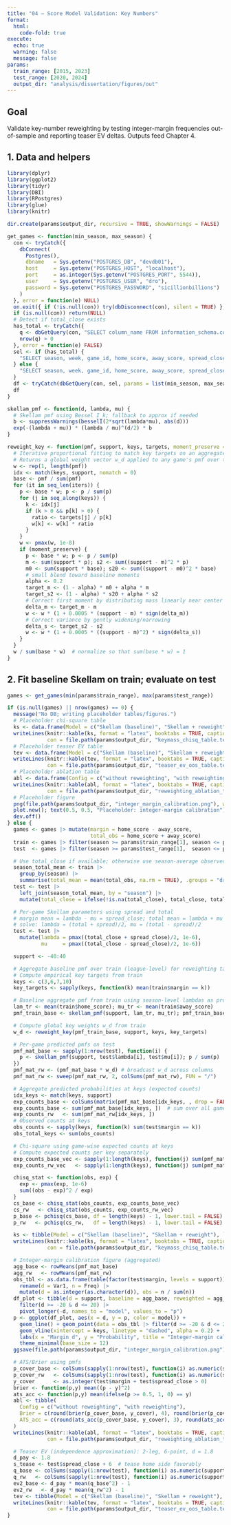 ```yaml
---
title: "04 – Score Model Validation: Key Numbers"
format:
  html:
    code-fold: true
execute:
  echo: true
  warning: false
  message: false
params:
  train_range: [2015, 2023]
  test_range: [2020, 2024]
  output_dir: "analysis/dissertation/figures/out"
---
```


## Goal
Validate key-number reweighting by testing integer-margin frequencies out-of-sample and reporting teaser EV deltas. Outputs feed Chapter 4.

## 1. Data and helpers
```r
library(dplyr)
library(ggplot2)
library(tidyr)
library(DBI)
library(RPostgres)
library(glue)
library(knitr)

dir.create(params$output_dir, recursive = TRUE, showWarnings = FALSE)

get_games <- function(min_season, max_season) {
  con <- tryCatch({
    dbConnect(
      Postgres(),
      dbname   = Sys.getenv("POSTGRES_DB", "devdb01"),
      host     = Sys.getenv("POSTGRES_HOST", "localhost"),
      port     = as.integer(Sys.getenv("POSTGRES_PORT", 5544)),
      user     = Sys.getenv("POSTGRES_USER", "dro"),
      password = Sys.getenv("POSTGRES_PASSWORD", "sicillionbillions")
    )
  }, error = function(e) NULL)
  on.exit({ if (!is.null(con)) try(dbDisconnect(con), silent = TRUE) }, add = TRUE)
  if (is.null(con)) return(NULL)
  # Detect if total_close exists
  has_total <- tryCatch({
    q <- dbGetQuery(con, "SELECT column_name FROM information_schema.columns WHERE table_name = 'games' AND column_name = 'total_close'")
    nrow(q) > 0
  }, error = function(e) FALSE)
  sel <- if (has_total) {
    "SELECT season, week, game_id, home_score, away_score, spread_close, total_close FROM games WHERE season BETWEEN $1 AND $2"
  } else {
    "SELECT season, week, game_id, home_score, away_score, spread_close FROM games WHERE season BETWEEN $1 AND $2"
  }
  df <- tryCatch(dbGetQuery(con, sel, params = list(min_season, max_season)), error = function(e) NULL)
  df
}

skellam_pmf <- function(d, lambda, mu) {
  # Skellam pmf using Bessel I_k; fallback to approx if needed
  b <- suppressWarnings(besselI(2*sqrt(lambda*mu), abs(d)))
  exp(-(lambda + mu)) * (lambda / mu)^(d/2) * b
}

reweight_key <- function(pmf, support, keys, targets, moment_preserve = TRUE, iters = 200) {
  # Iterative proportional fitting to match key targets on an aggregated pmf.
  # Returns a global weight vector w_d applied to any game's pmf over the same support.
  w <- rep(1, length(pmf))
  idx <- match(keys, support, nomatch = 0)
  base <- pmf / sum(pmf)
  for (it in seq_len(iters)) {
    p <- base * w; p <- p / sum(p)
    for (j in seq_along(keys)) {
      k <- idx[j]
      if (k > 0 && p[k] > 0) {
        ratio <- targets[j] / p[k]
        w[k] <- w[k] * ratio
      }
    }
    w <- pmax(w, 1e-8)
    if (moment_preserve) {
      p <- base * w; p <- p / sum(p)
      m <- sum(support * p); s2 <- sum((support - m)^2 * p)
      m0 <- sum(support * base); s20 <- sum((support - m0)^2 * base)
      # small blend toward baseline moments
      alpha <- 0.2
      target_m <- (1 - alpha) * m0 + alpha * m
      target_s2 <- (1 - alpha) * s20 + alpha * s2
      # Correct first moment by distributing mass linearly near center
      delta_m <- target_m - m
      w <- w * (1 + 0.0005 * (support - m) * sign(delta_m))
      # Correct variance by gently widening/narrowing
      delta_s <- target_s2 - s2
      w <- w * (1 + 0.0005 * ((support - m)^2) * sign(delta_s))
    }
  }
  w / sum(base * w)  # normalize so that sum(base * w) = 1
}
```

## 2. Fit baseline Skellam on train; evaluate on test
```r
games <- get_games(min(params$train_range), max(params$test_range))

if (is.null(games) || nrow(games) == 0) {
  message("No DB; writing placeholder tables/figures.")
  # Placeholder chi-square table
  ks <- data.frame(Model = c("Skellam (baseline)", "Skellam + reweight"), Chisq = NA_real_, p_value = NA_real_)
  writeLines(knitr::kable(ks, format = "latex", booktabs = TRUE, caption = "Chi-square at key margins (placeholder).", col.names = c("Model", "$\\chi^2$", "p-value")),
             con = file.path(params$output_dir, "keymass_chisq_table.tex"))
  # Placeholder teaser EV table
  tev <- data.frame(Model = c("Skellam (baseline)", "Skellam + reweight"), Mean_EV_bps = NA_real_, ROI = NA_real_)
  writeLines(knitr::kable(tev, format = "latex", booktabs = TRUE, caption = "Teaser EV/ROI (placeholder)."),
             con = file.path(params$output_dir, "teaser_ev_oos_table.tex"))
  # Placeholder ablation table
  abl <- data.frame(Config = c("without reweighting", "with reweighting"), Brier = NA_real_, ATS_acc = NA_real_)
  writeLines(knitr::kable(abl, format = "latex", booktabs = TRUE, caption = "With/without reweighting ablation (placeholder)."),
             con = file.path(params$output_dir, "reweighting_ablation_table.tex"))
  # Placeholder figure
  png(file.path(params$output_dir, "integer_margin_calibration.png"), width = 900, height = 500)
  plot.new(); text(0.5, 0.5, "Placeholder: integer-margin calibration")
  dev.off()
} else {
  games <- games |> mutate(margin = home_score - away_score,
                           total_obs = home_score + away_score)
  train <- games |> filter(season >= params$train_range[1], season <= params$train_range[2])
  test  <- games |> filter(season >= params$test_range[1],  season <= params$test_range[2])

  # Use total_close if available; otherwise use season-average observed total from train
  season_total_mean <- train |>
    group_by(season) |>
    summarise(total_mean = mean(total_obs, na.rm = TRUE), .groups = "drop")
  test <- test |>
    left_join(season_total_mean, by = "season") |>
    mutate(total_close = ifelse(!is.na(total_close), total_close, total_mean))

  # Per-game Skellam parameters using spread and total
  # margin mean = lambda - mu = spread_close; total mean = lambda + mu = total_close
  # solve: lambda = (total + spread)/2, mu = (total - spread)/2
  test <- test |>
    mutate(lambda = pmax((total_close + spread_close)/2, 1e-6),
           mu     = pmax((total_close - spread_close)/2, 1e-6))

  support <- -40:40

  # Aggregate baseline pmf over train (league-level) for reweighting targets
  # Compute empirical key targets from train
  keys <- c(3,6,7,10)
  key_targets <- sapply(keys, function(k) mean(train$margin == k))

  # Baseline aggregate pmf from train using season-level lambdas as proxy
  lam_tr <- mean(train$home_score); mu_tr <- mean(train$away_score)
  pmf_train_base <- skellam_pmf(support, lam_tr, mu_tr); pmf_train_base <- pmf_train_base / sum(pmf_train_base)

  # Compute global key weights w_d from train
  w_d <- reweight_key(pmf_train_base, support, keys, key_targets)

  # Per-game predicted pmfs on test
  pmf_mat_base <- sapply(1:nrow(test), function(i) {
    p <- skellam_pmf(support, test$lambda[i], test$mu[i]); p / sum(p)
  })
  pmf_mat_rw <- (pmf_mat_base * w_d) # broadcast w_d across columns
  pmf_mat_rw <- sweep(pmf_mat_rw, 2, colSums(pmf_mat_rw), FUN = "/")

  # Aggregate predicted probabilities at keys (expected counts)
  idx_keys <- match(keys, support)
  exp_counts_base <- colSums(matrix(pmf_mat_base[idx_keys, , drop = FALSE], nrow = length(keys)))
  exp_counts_base <- sum(pmf_mat_base[idx_keys, ])  # sum over all games -> expected count across dataset
  exp_counts_rw   <- sum(pmf_mat_rw[idx_keys, ])
  # Observed counts at keys
  obs_counts <- sapply(keys, function(k) sum(test$margin == k))
  obs_total_keys <- sum(obs_counts)

  # Chi-square using game-wise expected counts at keys
  # Compute expected counts per key separately
  exp_counts_base_vec <- sapply(1:length(keys), function(j) sum(pmf_mat_base[idx_keys[j], ]))
  exp_counts_rw_vec   <- sapply(1:length(keys), function(j) sum(pmf_mat_rw[idx_keys[j], ]))

  chisq_stat <- function(obs, exp) {
    exp <- pmax(exp, 1e-6)
    sum((obs - exp)^2 / exp)
  }
  cs_base <- chisq_stat(obs_counts, exp_counts_base_vec)
  cs_rw   <- chisq_stat(obs_counts, exp_counts_rw_vec)
  p_base <- pchisq(cs_base, df = length(keys) - 1, lower.tail = FALSE)
  p_rw   <- pchisq(cs_rw,   df = length(keys) - 1, lower.tail = FALSE)

  ks <- tibble(Model = c("Skellam (baseline)", "Skellam + reweight"), `\\(\\chi^2\\)` = c(round(cs_base,2), round(cs_rw,2)), `p-value` = c(round(p_base,3), round(p_rw,3)))
  writeLines(knitr::kable(ks, format = "latex", booktabs = TRUE, caption = "Chi-square at key margins (holdout)."),
             con = file.path(params$output_dir, "keymass_chisq_table.tex"))

  # Integer-margin calibration figure (aggregated)
  agg_base <- rowMeans(pmf_mat_base)
  agg_rw   <- rowMeans(pmf_mat_rw)
  obs_tbl <- as.data.frame(table(factor(test$margin, levels = support))) |>
    rename(d = Var1, n = Freq) |>
    mutate(d = as.integer(as.character(d)), obs = n / sum(n))
  df_plot <- tibble(d = support, baseline = agg_base, reweighted = agg_rw) |>
    filter(d >= -20 & d <= 20) |>
    pivot_longer(-d, names_to = "model", values_to = "p")
  p <- ggplot(df_plot, aes(x = d, y = p, color = model)) +
    geom_line() + geom_point(data = obs_tbl |> filter(d >= -20 & d <= 20), aes(x = d, y = obs), inherit.aes = FALSE, color = "black", size = 1) +
    geom_vline(xintercept = keys, linetype = "dashed", alpha = 0.2) +
    labs(x = "Margin d", y = "Probability", title = "Integer-margin calibration (holdout)") +
    theme_minimal(base_size = 12)
  ggsave(file.path(params$output_dir, "integer_margin_calibration.png"), p, width = 9, height = 5, dpi = 200)

  # ATS/Brier using pmfs
  p_cover_base <- colSums(sapply(1:nrow(test), function(i) as.numeric(support + test$spread_close[i] > 0) * pmf_mat_base[, i]))
  p_cover_rw   <- colSums(sapply(1:nrow(test), function(i) as.numeric(support + test$spread_close[i] > 0) * pmf_mat_rw[, i]))
  y_cover      <- as.integer(test$margin + test$spread_close > 0)
  brier <- function(p,y) mean((p - y)^2)
  ats_acc <- function(p,y) mean(ifelse(p >= 0.5, 1, 0) == y)
  abl <- tibble(
    Config = c("without reweighting", "with reweighting"),
    Brier = c(round(brier(p_cover_base, y_cover), 4), round(brier(p_cover_rw, y_cover), 4)),
    ATS_acc = c(round(ats_acc(p_cover_base, y_cover), 3), round(ats_acc(p_cover_rw, y_cover), 3))
  )
  writeLines(knitr::kable(abl, format = "latex", booktabs = TRUE, caption = "With/without reweighting ablation (ATS/Brier on holdout)."),
             con = file.path(params$output_dir, "reweighting_ablation_table.tex"))

  # Teaser EV (independence approximation): 2-leg, 6-point, d = 1.8
  d_pay <- 1.8
  s_tease <- test$spread_close + 6  # tease home side favorably
  q_base <- colSums(sapply(1:nrow(test), function(i) as.numeric(support + s_tease[i] > 0) * pmf_mat_base[, i]))
  q_rw   <- colSums(sapply(1:nrow(test), function(i) as.numeric(support + s_tease[i] > 0) * pmf_mat_rw[, i]))
  ev2_base <- d_pay * mean(q_base^2) - 1
  ev2_rw   <- d_pay * mean(q_rw^2) - 1
  tev <- tibble(Model = c("Skellam (baseline)", "Skellam + reweight"), `Mean EV (bps)` = round(c(ev2_base, ev2_rw) * 10000, 1), ROI = NA_real_)
  writeLines(knitr::kable(tev, format = "latex", booktabs = TRUE, caption = "Two-leg teaser EV (independence approx.) on holdout."),
             con = file.path(params$output_dir, "teaser_ev_oos_table.tex"))
}
```
